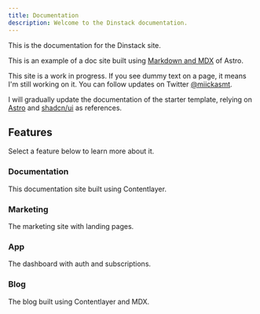 ```yaml
---
title: Documentation
description: Welcome to the Dinstack documentation.
---
```



This is the documentation for the Dinstack site.

This is an example of a doc site built using [Markdown and MDX](https://docs.astro.build/en/guides/markdown-content/) of Astro.

<Callout icon="⚠️" type="warning">

This site is a work in progress. If you see dummy text on a page, it means I'm still working on it. You can follow updates on Twitter [@miickasmt](https://twitter.com/miickasmt).

</Callout>

<Callout icon="💡" type="info">

I will gradually update the documentation of the starter template, relying on [Astro](https://docs.astro.build/en/getting-started/) and [shadcn/ui](https://ui.shadcn.com/) as references.

</Callout>

## Features

Select a feature below to learn more about it.

<div className="docs-grid-cols-2 mt-6">

<Card href="/docs/documentation">

### Documentation

This documentation site built using Contentlayer.

</Card>

<Card  href="/docs/marketing" disabled>

### Marketing

The marketing site with landing pages.

</Card>

<Card  href="/docs/app" disabled>

### App

The dashboard with auth and subscriptions.

</Card>

<Card  href="/docs/blog" disabled>

### Blog

The blog built using Contentlayer and MDX.

</Card>

</div>

